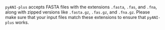 `pyANI-plus` accepts FASTA files with the extensions `.fasta`, `.fas`, and `.fna`, along with zipped versions like `.fasta.gz`, `.fas.gz`, and `.fna.gz`. Please make sure that your input files match these extensions to ensure that `pyANI-plus` works.